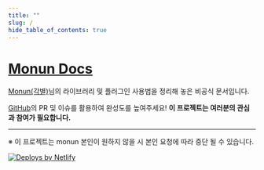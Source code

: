 ```yaml
---
title: ""
slug: /
hide_table_of_contents: true
---
```



# [Monun Docs](https://monun.me/)

[Monun(각별)](https://github.com/monun)님의 라이브러리 및 플러그인 사용법을 정리해 놓은 비공식 문서입니다.

[GitHub](https://github.com/monun-docs)의 PR 및 이슈를 활용하여 완성도를 높여주세요! **이 프로젝트는 여러분의 관심과 참여가 필요합니다.**

<SearchBar/>
<HomeCard/>


---

※ 이 프로젝트는 monun 본인이 원하지 않을 시 본인 요청에 따라 중단 될 수 있습니다.

<a href="https://www.netlify.com">
  <img src="https://www.netlify.com/img/global/badges/netlify-color-accent.svg" alt="Deploys by Netlify" />
</a>
